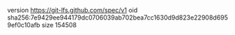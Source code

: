 version https://git-lfs.github.com/spec/v1
oid sha256:7e9429ee944179dc0706039ab702bea7cc1630d9d823e22908d6959ef0c10afb
size 154508
